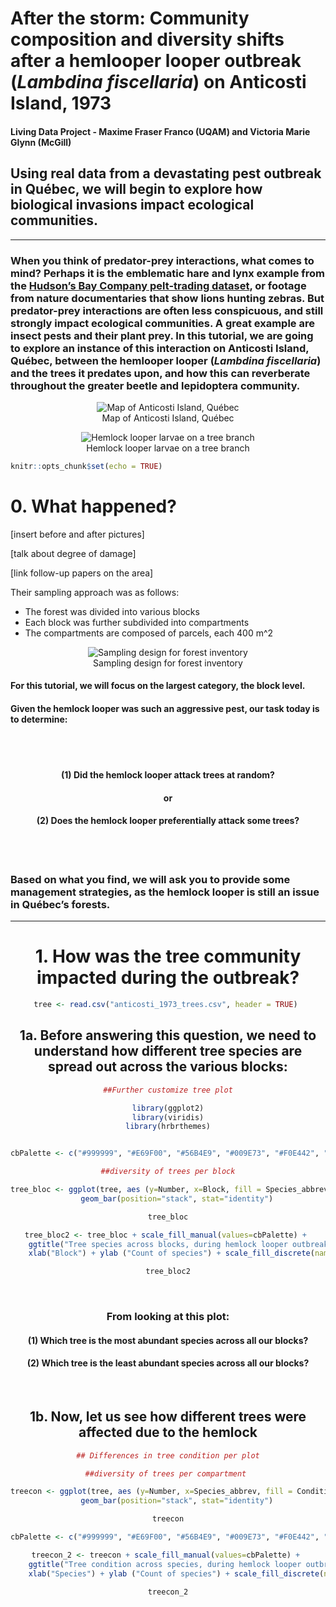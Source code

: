 
# **After the storm: Community composition and diversity shifts after a hemlooper looper outbreak (*Lambdina fiscellaria*) on Anticosti Island, 1973**


#### Living Data Project - Maxime Fraser Franco (UQAM) and Victoria Marie Glynn (McGill)

## Using real data from a devastating pest outbreak in Québec, we will begin to explore how **biological invasions** impact ecological communities. 

--------------------------------------------------------------------------------------------------------------------------------------------

### When you think of predator-prey interactions, what comes to mind? Perhaps it is the emblematic hare and lynx example from the [Hudson's Bay Company pelt-trading dataset](https://jckantor.github.io/CBE30338/02.05-Hare-and-Lynx-Population-Dynamics.html), or footage from nature documentaries that show lions hunting zebras. But predator-prey interactions are often less conspicuous, and still strongly impact ecological communities. A great example are insect pests and their plant prey. In this tutorial, we are going to explore an instance of this interaction on Anticosti Island, Québec, between the hemlooper looper (*Lambdina fiscellaria*) and the trees it predates upon, and how this can reverberate throughout the greater beetle and lepidoptera community. 

<center>

![Map of Anticosti Island, Québec](anticosti_loc.png)


![Hemlock looper larvae on a tree branch](hemlock_looper_larva.jpg)

</center>


```r
knitr::opts_chunk$set(echo = TRUE)
```

# **0. What happened?** 

[insert before and after pictures]

[talk about degree of damage]

[link follow-up papers on the area]

Their sampling approach was as follows: 

- The forest was divided into various blocks
- Each block was further subdivided into compartments
- The compartments are composed of parcels, each 400 m^2

<center>
![Sampling design for forest inventory](sampling_design.png)
</center>

#### For this tutorial, we will focus on the largest category, the block level. 

#### Given the hemlock looper was such an aggressive pest, our task today is to determine:

<br> 
<br> 
<center>
#### **(1) Did the hemlock looper attack trees at random?**
#### or 
#### **(2) Does the hemlock looper preferentially attack some trees?**
</center>
<br> 
<br> 

### Based on what you find, we will ask you to provide some management strategies, as the hemlock looper is still an issue in Québec's forests. 

------------------------------------------------------------------------------
<center>
# **1. How was the tree community impacted during the outbreak?**


```r
tree <- read.csv("anticosti_1973_trees.csv", header = TRUE) 
```

## 1a. Before answering this question, we need to understand how different tree species are spread out across the various blocks:

```r
##Further customize tree plot

library(ggplot2)
library(viridis)
library(hrbrthemes)


cbPalette <- c("#999999", "#E69F00", "#56B4E9", "#009E73", "#F0E442", "#0072B2", "#D55E00", "#CC79A7")

##diversity of trees per block

tree_bloc <- ggplot(tree, aes (y=Number, x=Block, fill = Species_abbrev)) + 
    geom_bar(position="stack", stat="identity")

tree_bloc

tree_bloc2 <- tree_bloc + scale_fill_manual(values=cbPalette) + 
    ggtitle("Tree species across blocks, during hemlock looper outbreak in 1973") +
    xlab("Block") + ylab ("Count of species") + scale_fill_discrete(name = "Tree species")
```

```r
tree_bloc2
```

<br>

### From looking at this plot: 

#### (1) Which tree is the most abundant species across all our blocks? 

#### (2) Which tree is the least abundant species across all our blocks? 

<br>

## 1b. Now, let us see how different trees were affected due to the hemlock

```r
## Differences in tree condition per plot

##diversity of trees per compartment 

treecon <- ggplot(tree, aes (y=Number, x=Species_abbrev, fill = Condition)) + 
    geom_bar(position="stack", stat="identity")

treecon

cbPalette <- c("#999999", "#E69F00", "#56B4E9", "#009E73", "#F0E442", "#0072B2", "#D55E00", "#CC79A7")

treecon_2 <- treecon + scale_fill_manual(values=cbPalette) + 
    ggtitle("Tree condition across species, during hemlock looper outbreak in 1973") +
    xlab("Species") + ylab ("Count of species") + scale_fill_discrete(name = "Tree condition")

```

```r
treecon_2
```
</center>


